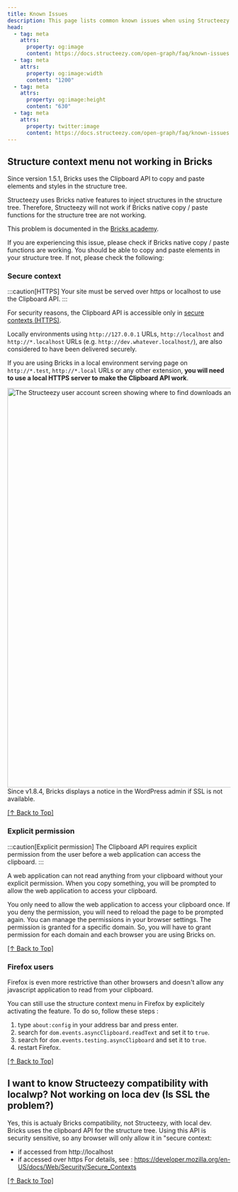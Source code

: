 ```yaml
---
title: Known Issues
description: This page lists common known issues when using Structeezy and the way to solve them.
head:
  - tag: meta
    attrs:
      property: og:image
      content: https://docs.structeezy.com/open-graph/faq/known-issues.png
  - tag: meta
    attrs:
      property: og:image:width
      content: "1200"
  - tag: meta
    attrs:
      property: og:image:height
      content: "630"
  - tag: meta
    attrs:
      property: twitter:image
      content: https://docs.structeezy.com/open-graph/faq/known-issues.png
---
```



## Structure context menu not working in Bricks

Since version 1.5.1, Bricks uses the Clipboard API to copy and paste elements and styles in the structure tree.

Structeezy uses Bricks native features to inject structures in the structure tree. Therefore, Structeezy will not work if Bricks native copy / paste functions for the structure tree are not working.

This problem is documented in the [Bricks academy](https://academy.bricksbuilder.io/article/known-issues/#copy-paste).

If you are experiencing this issue, please check if Bricks native copy / paste functions are working. You should be able to copy and paste elements in your structure tree. If not, please check the following:

### Secure context

:::caution[HTTPS]
Your site must be served over https or localhost to use the Clipboard API.
:::

For security reasons, the Clipboard API is accessible only in [secure contexts (HTTPS)](https://developer.mozilla.org/en-US/docs/Web/Security/Secure_Contexts).

Locally environments using `http://127.0.0.1` URLs, `http://localhost` and `http://*.localhost` URLs (e.g. `http://dev.whatever.localhost/`), are also considered to have been delivered securely.

If you are using Bricks in a local environment serving page on `http://*.test`, `http://*.local` URLs or any other extension, **you will need to use a local HTTPS server to make the Clipboard API work**.

<Image
  src={ssl}
  alt="The Structeezy user account screen showing where to find downloads and license key in the order informations."
  format="avif"
  quality="mid"
  width="900"
/>
Since v1.8.4, Bricks displays a notice in the WordPress admin if SSL is not available.

[[↑ Back to Top]](#top)

### Explicit permission

:::caution[Explicit permission]
The Clipboard API requires explicit permission from the user before a web application can access the clipboard.
:::

A web application can not read anything from your clipboard without your explicit permission. When you copy something, you will be prompted to allow the web application to access your clipboard.

You only need to allow the web application to access your clipboard once. If you deny the permission, you will need to reload the page to be prompted again. You can manage the permissions in your browser settings. The permission is granted for a specific domain. So, you will have to grant permission for each domain and each browser you are using Bricks on.

[[↑ Back to Top]](#top)

### Firefox users

Firefox is even more restrictive than other browsers and doesn't allow any javascript application to read from your clipboard.

You can still use the structure context menu in Firefox by explicitely activating the feature. To do so, follow these steps :

1. type `about:config` in your address bar and press enter.
2. search for `dom.events.asyncClipboard.readText` and set it to `true`.
3. search for `dom.events.testing.asyncClipboard` and set it to `true`.
4. restart Firefox.

[[↑ Back to Top]](#top)

## I want to know Structeezy compatibility with localwp? Not working on loca dev (Is SSL the problem?)

Yes, this is actualy Bricks compatibility, not Structeezy, with local dev. Bricks uses the clipboard API for the structure tree. Using this API is security sensitive, so any browser will only allow it in "secure context:

- if accessed from http://localhost
- if accessed over https
  For details, see : https://developer.mozilla.org/en-US/docs/Web/Security/Secure_Contexts

[[↑ Back to Top]](#top)
